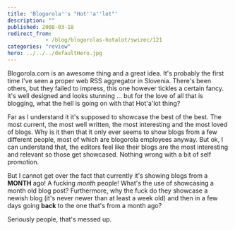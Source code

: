 ```yaml
---
title: 'Blogorola''s "Hot''a''lot"'
description: ""
published: 2008-03-18
redirect_from: 
            - /blog/blogorolas-hotalot/swizec/121
categories: "review"
hero: ../../../defaultHero.jpg
---
```

Blogorola.com is an awesome thing and a great idea. It&#x27;s probably the first time I&#x27;ve seen a proper web RSS aggregator in Slovenia. There&#x27;s been others, but they failed to impress, this one however tickles a certain fancy. it&#x27;s well designed and looks stunning ... but for the love of all that is blogging, what the hell is going on with that Hot&#x27;a&#x27;lot thing?

Far as I understand it it&#x27;s supposed to showcase the best of the best. The most current, the most well written, the most interesting and the most loved of blogs. Why is it then that it only ever seems to show blogs from a few different people, most of which are blogorola employees anyway. But ok, I can understand that, the editors feel like their blogs are the most interesting and relevant so those get showcased. Nothing wrong with a bit of self promotion.

But I cannot get over the fact that currently it&#x27;s showing blogs from a **MONTH** ago! A fucking _month_ people! What&#x27;s the use of showcasing a month old blog post? Furthermore, why the fuck do they showcase a newish blog (it&#x27;s never newer than at least a week old) and then in a few days going **back** to the one that&#x27;s from a month ago?

Seriously people, that&#x27;s messed up.
